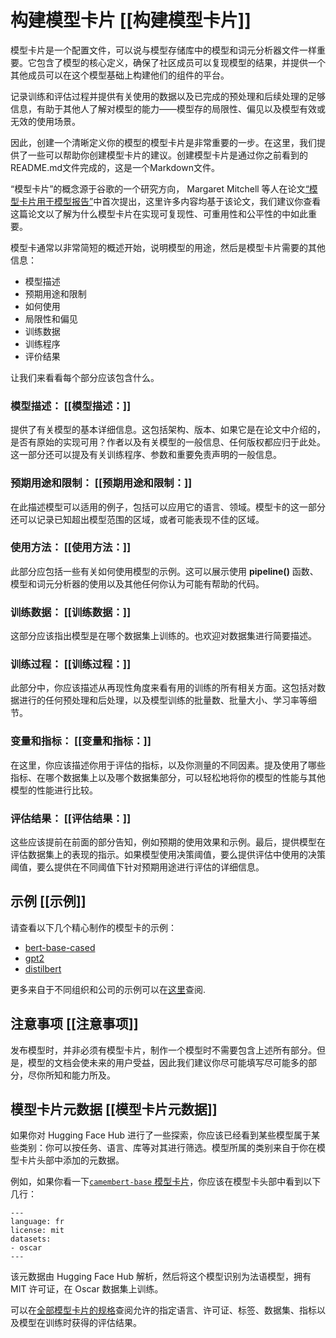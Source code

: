 # 构建模型卡片 [[构建模型卡片]]

<CourseFloatingBanner
    chapter={4}
    classNames="absolute z-10 right-0 top-0"
/>

模型卡片是一个配置文件，可以说与模型存储库中的模型和词元分析器文件一样重要。它包含了模型的核心定义，确保了社区成员可以复现模型的结果，并提供一个其他成员可以在这个模型基础上构建他们的组件的平台。

记录训练和评估过程并提供有关使用的数据以及已完成的预处理和后续处理的足够信息，有助于其他人了解对模型的能力——模型存的局限性、偏见以及模型有效或无效的使用场景。

因此，创建一个清晰定义你的模型的模型卡片是非常重要的一步。在这里，我们提供了一些可以帮助你创建模型卡片的建议。创建模型卡片是通过你之前看到的README.md文件完成的，这是一个Markdown文件。

“模型卡片”的概念源于谷歌的一个研究方向， Margaret Mitchell 等人在论文[“模型卡片用于模型报告”](https://arxiv.org/abs/1810.03993)中首次提出，这里许多内容均基于该论文，我们建议你查看这篇论文以了解为什么模型卡片在实现可复现性、可重用性和公平性的中如此重要。

模型卡通常以非常简短的概述开始，说明模型的用途，然后是模型卡片需要的其他信息：

- 模型描述
- 预期用途和限制
- 如何使用
- 局限性和偏见
- 训练数据
- 训练程序
- 评价结果

让我们来看看每个部分应该包含什么。

### 模型描述： [[模型描述：]]

提供了有关模型的基本详细信息。这包括架构、版本、如果它是在论文中介绍的，是否有原始的实现可用？作者以及有关模型的一般信息、任何版权都应归于此处。这一部分还可以提及有关训练程序、参数和重要免责声明的一般信息。

### 预期用途和限制： [[预期用途和限制：]]

在此描述模型可以适用的例子，包括可以应用它的语言、领域。模型卡的这一部分还可以记录已知超出模型范围的区域，或者可能表现不佳的区域。

### 使用方法： [[使用方法：]]

此部分应包括一些有关如何使用模型的示例。这可以展示使用 **pipeline()** 函数、模型和词元分析器的使用以及其他任何你认为可能有帮助的代码。

### 训练数据： [[训练数据：]]

这部分应该指出模型是在哪个数据集上训练的。也欢迎对数据集进行简要描述。

### 训练过程： [[训练过程：]]

此部分中，你应该描述从再现性角度来看有用的训练的所有相关方面。这包括对数据进行的任何预处理和后处理，以及模型训练的批量数、批量大小、学习率等细节。

### 变量和指标： [[变量和指标：]]

在这里，你应该描述你用于评估的指标，以及你测量的不同因素。提及使用了哪些指标、在哪个数据集上以及哪个数据集部分，可以轻松地将你的模型的性能与其他模型的性能进行比较。

### 评估结果： [[评估结果：]]

这些应该提前在前面的部分告知，例如预期的使用效果和示例。最后，提供模型在评估数据集上的表现的指示。如果模型使用决策阈值，要么提供评估中使用的决策阈值，要么提供在不同阈值下针对预期用途进行评估的详细信息。

## 示例 [[示例]]

请查看以下几个精心制作的模型卡的示例：

* [bert-base-cased](https://huggingface.co/bert-base-cased)
* [gpt2](https://huggingface.co/gpt2)
* [distilbert](https://huggingface.co/distilbert-base-uncased)

更多来自于不同组织和公司的示例可以在[这里](https://github.com/huggingface/model_card/blob/master/examples.md)查阅.

## 注意事项 [[注意事项]]

发布模型时，并非必须有模型卡片，制作一个模型时不需要包含上述所有部分。但是，模型的文档会使未来的用户受益，因此我们建议你尽可能填写尽可能多的部分，尽你所知和能力所及。

## 模型卡片元数据 [[模型卡片元数据]]

如果你对 Hugging Face Hub 进行了一些探索，你应该已经看到某些模型属于某些类别：你可以按任务、语言、库等对其进行筛选。模型所属的类别来自于你在模型卡片头部中添加的元数据。

例如，如果你看一下[`camembert-base` 模型卡片](https://huggingface.co/camembert-base/blob/main/README.md)，你应该在模型卡头部中看到以下几行：

```
---
language: fr
license: mit
datasets:
- oscar
---
```

该元数据由 Hugging Face Hub 解析，然后将这个模型识别为法语模型，拥有 MIT 许可证，在 Oscar 数据集上训练。

可以在[全部模型卡片的规格](https://raw.githubusercontent.com/huggingface/huggingface_hub/main/modelcard.md)查阅允许的指定语言、许可证、标签、数据集、指标以及模型在训练时获得的评估结果。